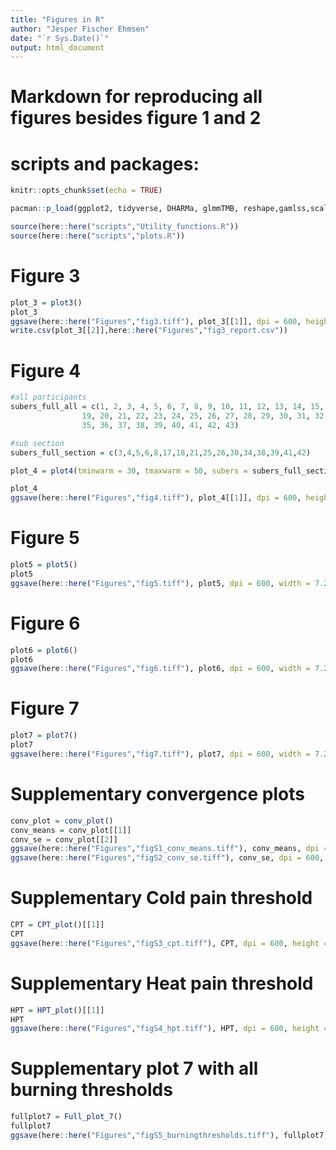 ```yaml
---
title: "Figures in R"
author: "Jesper Fischer Ehmsen"
date: "`r Sys.Date()`"
output: html_document
---
```

# Markdown for reproducing all figures besides figure 1 and 2

# scripts and packages:
```r
knitr::opts_chunk$set(echo = TRUE)

pacman::p_load(ggplot2, tidyverse, DHARMa, glmmTMB, reshape,gamlss,scales, flextable,gghalves, patchwork,bayestestR,ggh4x)

source(here::here("scripts","Utility_functions.R"))
source(here::here("scripts","plots.R"))
```

# Figure 3
```r
plot_3 = plot3()
plot_3
ggsave(here::here("Figures","fig3.tiff"), plot_3[[1]], dpi = 600, height = 6, width = 7.2)
write.csv(plot_3[[2]],here::here("Figures","fig3_report.csv"))

```

# Figure 4
```r
#all participants
subers_full_all = c(1, 2, 3, 4, 5, 6, 7, 8, 9, 10, 11, 12, 13, 14, 15, 16, 17, 18,
                19, 20, 21, 22, 23, 24, 25, 26, 27, 28, 29, 30, 31, 32, 33, 34,
                35, 36, 37, 38, 39, 40, 41, 42, 43)  

#sub section
subers_full_section = c(3,4,5,6,8,17,18,21,25,26,30,34,38,39,41,42)

plot_4 = plot4(tminwarm = 30, tmaxwarm = 50, subers = subers_full_section)

plot_4
ggsave(here::here("Figures","fig4.tiff"), plot_4[[1]], dpi = 600, height = 7.2, width = 7.2)
```

# Figure 5

```r
plot5 = plot5()
plot5
ggsave(here::here("Figures","fig5.tiff"), plot5, dpi = 600, width = 7.2, height = 6)

```

# Figure 6

```r

plot6 = plot6()
plot6
ggsave(here::here("Figures","fig6.tiff"), plot6, dpi = 600, width = 7.2, height = 5)

```

# Figure 7
```r
plot7 = plot7()
plot7
ggsave(here::here("Figures","fig7.tiff"), plot7, dpi = 600, width = 7.2, height = 5)
```

# Supplementary convergence plots
```r
conv_plot = conv_plot()
conv_means = conv_plot[[1]]
conv_se = conv_plot[[2]]
ggsave(here::here("Figures","figS1_conv_means.tiff"), conv_means, dpi = 600, height = 6, width = 7.2)
ggsave(here::here("Figures","figS2_conv_se.tiff"), conv_se, dpi = 600, height = 6, width = 7.2)
```


# Supplementary Cold pain threshold
```r
CPT = CPT_plot()[[1]]
CPT
ggsave(here::here("Figures","figS3_cpt.tiff"), CPT, dpi = 600, height = 6, width = 7.2)
```

# Supplementary Heat pain threshold
```r
HPT = HPT_plot()[[1]]
HPT
ggsave(here::here("Figures","figS4_hpt.tiff"), HPT, dpi = 600, height = 6, width = 7.2)
```


# Supplementary plot 7 with all burning thresholds
```r
fullplot7 = Full_plot_7()
fullplot7
ggsave(here::here("Figures","figS5_burningthresholds.tiff"), fullplot7, dpi = 600, height = 6, width = 7.2)
```


